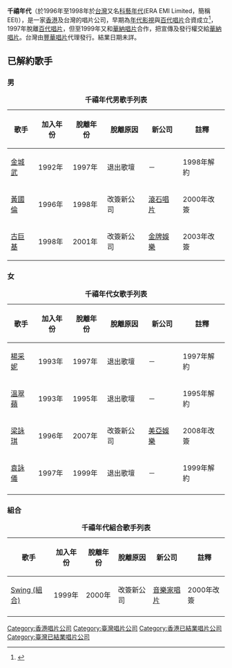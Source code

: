 {{Infobox_Company 
  | company_name   = 千禧年代
  | company_logo   = 
  | company_type   = 唱片公司
  | company_slogan = 
  | foundation     = 1996年
  | location       = {{HKG}}<br>{{TWN}} (分公司)
  | defunct        = 未詳
  | key_people     = 
  | sales          = 
  | profit         = 
  | asset          = 
  | market_value   = 
  | num_employees  = 
  | industry       = 音樂唱片製作發行公司
  | products       = 音樂唱片
  | revenue        = 
  | homepage       = 
}}
'''千禧年代'''（於1996年至1998年於[[台灣|台灣]]又名[[科藝年代|科藝年代]](ERA EMI Limited，簡稱EEI)），是一家[[香港|香港]]及台灣的唱片公司，早期為[[年代集團|年代影視]]與[[百代唱片|百代唱片]]合資成立<ref name="Inc.1998">{{cite book|author=Nielsen Business Media, Inc.|title=Billboard|url=https://books.google.com/books?id=8wkEAAAAMBAJ&pg=PA60|date=1 August 1998|publisher=Nielsen Business Media, Inc.|pages=60–|id={{ISSN|00062510}}|access-date=2020-09-13|archive-date=2016-05-20|archive-url=https://web.archive.org/web/20160520012839/https://books.google.com/books?id=8wkEAAAAMBAJ|dead-url=no}}</ref>，1997年脫離[[百代唱片|百代唱片]]，但至1999年又和[[華納唱片_(香港)|華納唱片]]合作，把宣傳及發行權交給[[華納唱片_(香港)|華納唱片]]。台灣由[[豐華唱片|豐華唱片]]代理發行。結業日期未詳。

==已解約歌手==

===男===
{| class="wikitable + sortable" align ="center" 
|+ '''千禧年代男歌手列表'''
|- 
! 歌手
! 加入年份
! 脫離年份
! 脫離原因
! 新公司
! 註釋
|-
|[[金城武|金城武]]
|1992年
|1997年
|退出歌壇
|－
|1998年解約
|-
|[[黃國倫|黃國倫]]
|1996年
|1998年
|改簽新公司
|[[滾石唱片|滾石唱片]]
|2000年改簽
|-
|[[古巨基|古巨基]]
|1998年
|2001年
|改簽新公司
|[[金牌娛樂|金牌娛樂]]
|2003年改簽
|}

===女===
{| class="wikitable + sortable" align ="center" 
|+ '''千禧年代女歌手列表'''
|- 
! 歌手
! 加入年份
! 脫離年份
! 脫離原因
! 新公司
! 註釋
|-
|[[楊采妮|楊采妮]]
|1993年
|1997年
|退出歌壇
|－
|1997年解約
|-
|[[溫翠蘋|溫翠蘋]]
|1993年
|1995年
|退出歌壇
|－
|1995年解約
|-
|[[梁詠琪|梁詠琪]]
|1996年
|2007年
|改簽新公司
|[[美亞娛樂|美亞娛樂]]
|2008年改簽
|-
|[[袁詠儀|袁詠儀]]
|1997年
|1999年
|退出歌壇
|－
|1999年解約
|-
|}

===組合===
{| class="wikitable + sortable" align ="center" 
|+ '''千禧年代組合歌手列表'''
|- 
! 歌手
! 加入年份
! 脫離年份
! 脫離原因
! 新公司
! 註釋
|-
|[[Swing_(組合)|Swing (組合)]]
|1999年
|2000年
|改簽新公司
|[[音樂家唱片|音樂家唱片]]
|2000年改簽
|-
|}

{{台灣唱片公司}}
{{香港唱片公司}}
[[Category:香港唱片公司|Category:香港唱片公司]]
[[Category:臺灣唱片公司|Category:臺灣唱片公司]]
[[Category:香港已結業唱片公司|Category:香港已結業唱片公司]]
[[Category:臺灣已結業唱片公司|Category:臺灣已結業唱片公司]]